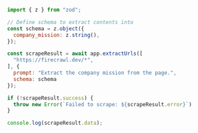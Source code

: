 ```js Node
import { z } from "zod";

// Define schema to extract contents into
const schema = z.object({
  company_mission: z.string(),
});

const scrapeResult = await app.extractUrls([
  "https://firecrawl.dev/*", 
], {
  prompt: "Extract the company mission from the page.",
  schema: schema
});

if (!scrapeResult.success) {
  throw new Error(`Failed to scrape: ${scrapeResult.error}`)
}

console.log(scrapeResult.data);
```